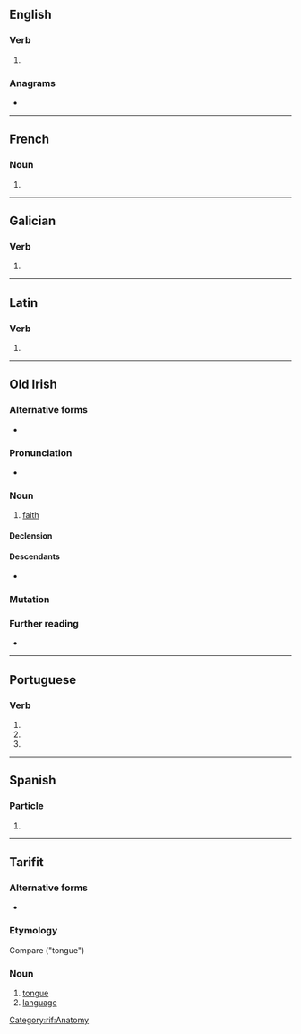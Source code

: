 {{also|IRES|Irēs}}
==English==

===Verb===
{{head|en|verb form}}

# {{en-third-person singular of|ire}}

===Anagrams===
* {{anagrams|en|a=eirs|EIRs|Eris|Iser|SIer|Seri|eirs|reis|rise|sire}}

----

==French==

===Noun===
{{head|fr|noun plural form|g=f}}

# {{plural of|fr|ire}}

----

==Galician==

===Verb===
{{gl-verb-form}}

# {{inflection of|gl|ir||2|s|pr|inf}}

----

==Latin==

===Verb===
{{la-verb-form|īrēs}}

# {{inflection of|la|eō||2|s|impf|actv|subj}}

----

==Old Irish==

===Alternative forms===
* {{alter|sga|hires|iress|iraes}}

===Pronunciation===
* {{IPA|sga|/ˈirʲes/}}

===Noun===
{{sga-noun|f|irisse}}

# [[faith]]
{{seeCites|sga}}

====Declension====
{{sga-decl-a-fem|iris|gen_sg=irisse|n=s}}

====Descendants====
* {{desc|ga|iris|t=faith, religion}}

===Mutation===
{{sga-mutation|i|res}}

===Further reading===
* {{R:DIL|head=1 ires(s)|29051}}

{{C|sga|Religion}}

----

==Portuguese==

===Verb===
{{head|pt|verb form}}

# {{pt-verb form of|ir||personal infinitive||singular|second}}
# {{inflection of|pt|irar||2|s|pres|subj}}
# {{inflection of|pt|irar||2|s|negative|impr}}

----

==Spanish==

===Particle===
{{head|es|particle}}

# {{only used in|es|ires y venires}}

----

==Tarifit==

===Alternative forms===
* {{l|rif|ⵉⵔⴻⵙ}}

===Etymology===
Compare {{cog|kab|iles}} ("tongue")

===Noun===
{{head|rif|noun|g=m|pl|irsawen|construct state|yires}}

# [[tongue]]
# [[language]]

[[Category:rif:Anatomy]]